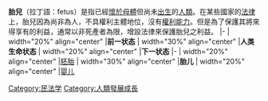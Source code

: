 {{expert|生物學}}
{{human growth and development}}
'''胎兒'''（拉丁語：fetus）是指已經[[懷孕|懷於母體]]但尚未[[出生|出生]]的[[人類|人類]]。在某些國家的[[法律|法律]]上，胎兒因為尚非為人，不具權利主體地位，沒有[[權利能力|權利能力]]。但是為了保護其將來得享有的利益，通常以非死產者為限，增設法律來保護胎兒之利益。
{{start box}}
|-
| width="20%" align="center" |'''前一状态'''
| width="30%" align="center" |'''人类生命状态'''
| width="20%" align="center" |'''下一状态'''
|-
| width="20%" align="center" |[[胚胎|胚胎]]
| width="30%" align="center" |'''胎儿'''
| width="20%" align="center" |[[婴儿|婴儿]]
{{end box}}


{{commons|Fetus}}

{{biology-stub}}

[[Category:民法学|Category:民法学]]
[[Category:人類發展成長|Category:人類發展成長]]